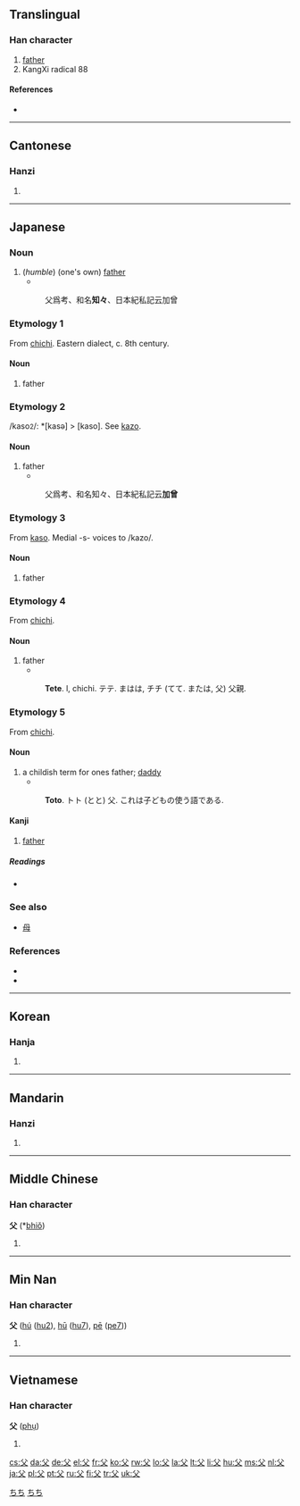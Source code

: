 ==Translingual==

===Han character===
{{Han char|rn=88|rad=父|as=00|sn=4|four=8040<sub>0</sub>|canj=金大 (CK)}}

# [[father]]
# KangXi radical 88

====References====
* {{Han ref|kx=0690.010|dkj=19721|dj=1103.010|hdz=32039.010|uh=7236|ud=29238|bh=A4F7|bd=42231}}

----

==Cantonese==

===Hanzi===
{{yue-hanzi|jyut=|y=fu6}}

# {{defn|Cantonese}}

----

==Japanese==

===Noun===
{{ja-noun|k|hira=ちち|rom=chichi}}

# (''humble'') (one's own) [[father]]
#* {{RQ:Wamyō Ruijushō|1|115}}
#: 父爲考、和名'''知々'''、日本紀私記云加曾

===Etymology 1===

From [[父|chichi]]. Eastern dialect, c. 8th century.

====Noun====
{{ja-noun|k|hira=しし|rom=shishi}}

# father

===Etymology 2===

/kaso<small>2</small>/: *[kasə] > [kaso]. See [[父|kazo]].

====Noun====
{{ja-noun|k|hira=かそ|rom=kaso}}

# father
#* {{RQ:Wamyō Ruijushō|1|115}}
#: 父爲考、和名知々、日本紀私記云'''加曾'''

===Etymology 3===

From [[父|kaso]]. Medial -s- voices to /kazo/.

====Noun====
{{ja-noun|k|hira=かぞ|rom=kazo}}

# father

===Etymology 4===

From [[父|chichi]].

====Noun====
{{ja-noun|k|hira=てて|rom=tete}}

# father
#* {{RQ:Nippo Jisho|649}}
#: '''Tete'''. l, chichi. テテ. まはは, チチ (てて. または, 父) 父親.

===Etymology 5===

From [[父|chichi]].

====Noun====
{{ja-noun|k|hira=とと|rom=toto}}

# a childish term for ones father; [[daddy]]
#* {{RQ:Nippo Jisho|670}}
#: '''Toto'''. トト (とと) 父. これは子どもの使う語である.

====Kanji====
{{ja-kanji|grade=2|rs=父00}}

# [[father]]

=====Readings=====
* {{ja-readings|on=[[ふ]] (fu), [[ほ]] (ho)|kun=[[ちち]] (chichi)}}

===See also===
* [[母]]

===References===
* {{R:Nippo Jisho}}
* {{R:Wamyō Ruijushō}}

[[Category:1000 Japanese basic words|ちち]]
[[Category:ja:Family|ちち]]

----

==Korean==

===Hanja===
{{ko-hanja|hangeul=[[부]], [[보]]|rv=bu, bo|mr=pu, po|y=pu, po|eumhun=[[아비]], [[자]]|ehrv=abi, ja|ehmr=abi, cha|ehy=api, ca}}

# {{defn|Korean}}

----

==Mandarin==

===Hanzi===
{{cmn-hanzi|pin=[[fù]] ([[fu4]])|wg=fu<sup>4</sup>}}

# {{defn|Mandarin}}

----

==Middle Chinese==

===Han character===
'''父''' (*[[bhiǒ]])<!--note: asterisk indicates that this character appears more than four times in the Tang Dynasty corpus of literature-->

# {{defn|Middle Chinese}}

----

==Min Nan==

===Han character===
'''父''' ([[hú]] ([[hu2]]), [[hū]] ([[hu7]]), [[pē]] ([[pe7]]))

# {{defn|Min Nan}}

----

==Vietnamese==

===Han character===
'''父''' ([[phụ]])

# {{defn|Vietnamese}}

[[cs:父]]
[[da:父]]
[[de:父]]
[[el:父]]
[[fr:父]]
[[ko:父]]
[[rw:父]]
[[lo:父]]
[[la:父]]
[[lt:父]]
[[li:父]]
[[hu:父]]
[[ms:父]]
[[nl:父]]
[[ja:父]]
[[pl:父]]
[[pt:父]]
[[ru:父]]
[[fi:父]]
[[tr:父]]
[[uk:父]]